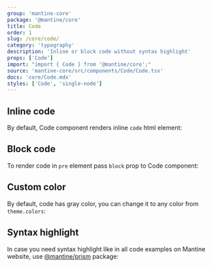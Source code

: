 ```yaml
---
group: 'mantine-core'
package: '@mantine/core'
title: Code
order: 1
slug: /core/code/
category: 'typography'
description: 'Inline or block code without syntax highlight'
props: ['Code']
import: "import { Code } from '@mantine/core';"
source: 'mantine-core/src/components/Code/Code.tsx'
docs: 'core/Code.mdx'
styles: ['Code', 'single-node']
---
```



## Inline code

By default, Code component renders inline `code` html element:

<Demo data={CodeDemos.inline} />

## Block code

To render code in `pre` element pass `block` prop to Code component:

<Demo data={CodeDemos.block} />

## Custom color

By default, code has gray color, you can change it to any color from `theme.colors`:

<Demo data={CodeDemos.colors} />

## Syntax highlight

In case you need syntax highlight like in all code examples on Mantine website,
use [@mantine/prism](/others/prism/) package:

<Demo data={PrismDemos.usage} />
